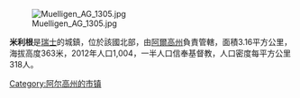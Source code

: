 [[Image:Muelligen_AG_1305.jpg|right]]

'''米利根'''是[[瑞士|瑞士]]的城鎮，位於該國北部，由[[阿爾高州|阿爾高州]]負責管轄，面積3.16平方公里，海拔高度363米，2012年人口1,004，一半人口信奉基督教，人口密度每平方公里318人。

{{Switzerland-geo-stub}}
[[Category:阿尔高州的市镇|Category:阿尔高州的市镇]]